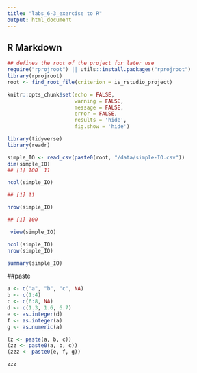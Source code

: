 ```yaml
---
title: "labs_6-3_exercise to R"
output: html_document
---
```




## R Markdown

```r
## defines the root of the project for later use
require("rprojroot") || utils::install.packages("rprojroot")
library(rprojroot)
root <- find_root_file(criterion = is_rstudio_project)
```

```r
knitr::opts_chunk$set(echo = FALSE, 
                      warning = FALSE, 
                      message = FALSE, 
                      error = FALSE,
                      results = 'hide',
                      fig.show = 'hide')
```

```r
library(tidyverse)
library(readr)
```

```r
simple_IO <- read_csv(paste0(root, "/data/simple-IO.csv"))
dim(simple_IO)
## [1] 100  11

ncol(simple_IO)

## [1] 11

nrow(simple_IO)

## [1] 100

 view(simple_IO)
```
```r
ncol(simple_IO)
nrow(simple_IO)
```
```r
summary(simple_IO)
```

##paste

```r
a <- c("a", "b", "c", NA)
b <- c(1:4)
c <- c(6:8, NA)
d <- c(1.3, 1.6, 6.7)
e <- as.integer(d)
f <- as.integer(a)
g <- as.numeric(a)

(z <- paste(a, b, c))
(zz <- paste0(a, b, c))
(zzz <- paste0(e, f, g))
```
```r
zzz

```

